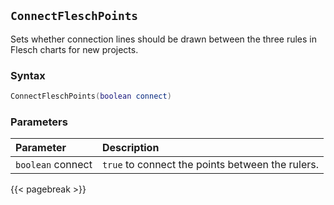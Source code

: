 ## `ConnectFleschPoints`

Sets whether connection lines should be drawn between the three rules in Flesch charts for new projects.

### Syntax {-}

``` .lua
ConnectFleschPoints(boolean connect)
```

### Parameters {-}

**Parameter** | **Description**
| :-- | :-- |
| `boolean` connect | `true` to connect the points between the rulers. |

{{< pagebreak >}}